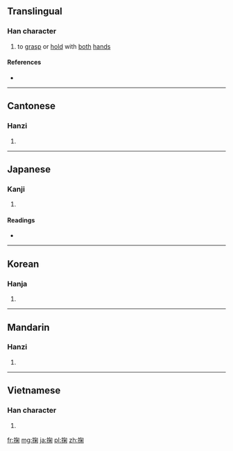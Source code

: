 ==Translingual==

===Han character===
{{Han char|rn=64|rad=手|as=08|sn=11|four=57020|canj=QPFD|ids=⿰扌匊}}

# to [[grasp]] or [[hold]] with [[both]] [[hand]]s

====References====
* {{Han ref|kx=0440.020|dkj=12290|dj=0791.030|hdz=31903.010|uh=63AC|ud=25516|bh=B1C5|bd=45509}}

----

==Cantonese==

===Hanzi===
{{yue-hanzi|jyut=[[guk1]]|y=guk1}}

# {{defn|lang=yue|sort=手08}}

----

==Japanese==

===Kanji===
{{ja-kanji|grade=|rs=手08}}

# {{defn|lang=ja|sort=手08}}

====Readings====
* {{ja-readings|on=[[きく]] (kiku)|kun=[[すくう]] (sukuu)}}

----

==Korean==

===Hanja===
{{ko-hanja|hangeul=국|eumhun=|rv=guk|mr=kuk|y=kwuk}}

# {{defn|lang=ko|sort=手08}}

----

==Mandarin==

===Hanzi===
{{cmn-hanzi|pin=[[jū]] ([[ju1]])|wg=chü<sup>1</sup>}}

# {{defn|lang=cmn|sort=手08}}

----

==Vietnamese==

===Han character===
{{vi-hantu|rs=手08|cúc}}

# {{defn|lang=vi|sort=手08}}

[[fr:掬]]
[[mg:掬]]
[[ja:掬]]
[[pl:掬]]
[[zh:掬]]